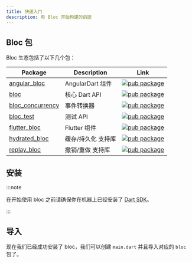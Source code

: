 ```yaml
---
title: 快速入门
description: 用 Bloc 开始构建的前提
---
```



## Bloc 包

Bloc 生态包括了以下几个包：

| Package                                                                                    | Description        | Link                                                                                                           |
| ------------------------------------------------------------------------------------------ | ------------------ | -------------------------------------------------------------------------------------------------------------- |
| [angular_bloc](https://github.com/felangel/bloc/tree/master/packages/angular_bloc)         | AngularDart 组件   | [![pub package](https://img.shields.io/pub/v/angular_bloc.svg)](https://pub.dev/packages/angular_bloc)         |
| [bloc](https://github.com/felangel/bloc/tree/master/packages/bloc)                         | 核心 Dart API      | [![pub package](https://img.shields.io/pub/v/bloc.svg)](https://pub.dev/packages/bloc)                         |
| [bloc_concurrency](https://github.com/felangel/bloc/tree/master/packages/bloc_concurrency) | 事件转换器         | [![pub package](https://img.shields.io/pub/v/bloc_concurrency.svg)](https://pub.dev/packages/bloc_concurrency) |
| [bloc_test](https://github.com/felangel/bloc/tree/master/packages/bloc_test)               | 测试 API           | [![pub package](https://img.shields.io/pub/v/bloc_test.svg)](https://pub.dev/packages/bloc_test)               |
| [flutter_bloc](https://github.com/felangel/bloc/tree/master/packages/flutter_bloc)         | Flutter 组件       | [![pub package](https://img.shields.io/pub/v/flutter_bloc.svg)](https://pub.dev/packages/flutter_bloc)         |
| [hydrated_bloc](https://github.com/felangel/bloc/tree/master/packages/hydrated_bloc)       | 缓存/持久化 支持库 | [![pub package](https://img.shields.io/pub/v/hydrated_bloc.svg)](https://pub.dev/packages/hydrated_bloc)       |
| [replay_bloc](https://github.com/felangel/bloc/tree/master/packages/replay_bloc)           | 撤销/重做 支持库   | [![pub package](https://img.shields.io/pub/v/replay_bloc.svg)](https://pub.dev/packages/replay_bloc)           |

## 安装

<InstallationTabs />

:::note

在开始使用 bloc 之前请确保你在机器上已经安装了
[Dart SDK](https://dart.dev/get-dart)。

:::

## 导入

现在我们已经成功安装了 bloc，我们可以创建 `main.dart` 并且导入对应的 `bloc`
包了。

<ImportTabs />
